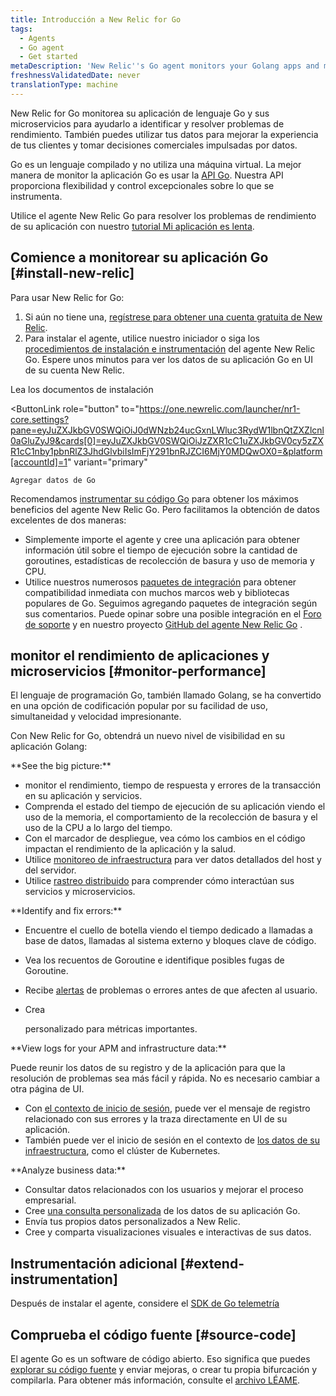 ```yaml
---
title: Introducción a New Relic for Go
tags:
  - Agents
  - Go agent
  - Get started
metaDescription: 'New Relic''s Go agent monitors your Golang apps and microservices, and helps you identify and solve performance issues.'
freshnessValidatedDate: never
translationType: machine
---
```


New Relic for Go monitorea su aplicación de lenguaje Go y sus microservicios para ayudarlo a identificar y resolver problemas de rendimiento. También puedes utilizar tus datos para mejorar la experiencia de tus clientes y tomar decisiones comerciales impulsadas por datos.

Go es un lenguaje compilado y no utiliza una máquina virtual. La mejor manera de monitor la aplicación Go es usar la [API Go](/docs/agents/go-agent/api-guides/guide-using-go-agent-api). Nuestra API proporciona flexibilidad y control excepcionales sobre lo que se instrumenta.

Utilice el agente New Relic Go para resolver los problemas de rendimiento de su aplicación con nuestro [tutorial Mi aplicación es lenta](/docs/journey-app-slow/root-causes/).

## Comience a monitorear su aplicación Go [#install-new-relic]

Para usar New Relic for Go:

1. Si aún no tiene una, [regístrese para obtener una cuenta gratuita de New Relic](https://newrelic.com/signup).
2. Para instalar el agente, utilice nuestro iniciador o siga los [procedimientos de instalación e instrumentación](/docs/agents/go-agent/get-started/get-new-relic-go) del agente New Relic Go. Espere unos minutos para ver los datos de su aplicación Go en UI de su cuenta New Relic.

<ButtonGroup>
  <ButtonLink
    role="button"
    to="/docs/agents/go-agent/installation/install-new-relic-go"
    variant="normal"
  >
    Lea los documentos de instalación
  </ButtonLink>

  <ButtonLink
    role="button"
    to="https://one.newrelic.com/launcher/nr1-core.settings?pane=eyJuZXJkbGV0SWQiOiJ0dWNzb24ucGxnLWluc3RydW1lbnQtZXZlcnl0aGluZyJ9&cards[0]=eyJuZXJkbGV0SWQiOiJzZXR1cC1uZXJkbGV0cy5zZXR1cC1nby1pbnRlZ3JhdGlvbiIsImFjY291bnRJZCI6MjY0MDQwOX0=&platform[accountId]=1"
    variant="primary"
  >
    Agregar datos de Go
  </ButtonLink>
</ButtonGroup>

Recomendamos [instrumentar su código Go](/docs/apm/agents/go-agent/instrumentation/instrument-go-transactions) para obtener los máximos beneficios del agente New Relic Go. Pero facilitamos la obtención de datos excelentes de dos maneras:

* Simplemente importe el agente y cree una aplicación para obtener información útil sobre el tiempo de ejecución sobre la cantidad de goroutines, estadísticas de recolección de basura y uso de memoria y CPU.
* Utilice nuestros numerosos [paquetes de integración](/docs/agents/go-agent/get-started/go-agent-compatibility-requirements#frameworks) para obtener compatibilidad inmediata con muchos marcos web y bibliotecas populares de Go. Seguimos agregando paquetes de integración según sus comentarios. Puede opinar sobre una posible integración en el [Foro de soporte](https://discuss.newrelic.com/tags/goagent) y en nuestro proyecto [GitHub del agente New Relic Go](https://github.com/newrelic/go-agent/issues) .

## monitor el rendimiento de aplicaciones y microservicios [#monitor-performance]

El lenguaje de programación Go, también llamado Golang, se ha convertido en una opción de codificación popular por su facilidad de uso, simultaneidad y velocidad impresionante.

Con New Relic for Go, obtendrá un nuevo nivel de visibilidad en su aplicación Golang:

<DNT>
  **See the big picture:**
</DNT>

* monitor el rendimiento, tiempo de respuesta y errores de la transacción en su aplicación y servicios.
* Comprenda el estado del tiempo de ejecución de su aplicación viendo el uso de la memoria, el comportamiento de la recolección de basura y el uso de la CPU a lo largo del tiempo.
* Con el marcador de despliegue, vea cómo los cambios en el código impactan el rendimiento de la aplicación y la salud.
* Utilice [monitoreo de infraestructura](/docs/infrastructure/new-relic-infrastructure/getting-started/introduction-new-relic-infrastructure) para ver datos detallados del host y del servidor.
* Utilice [rastreo distribuido](/docs/apm/distributed-tracing/getting-started/introduction-distributed-tracing) para comprender cómo interactúan sus servicios y microservicios.

<DNT>
  **Identify and fix errors:**
</DNT>

* Encuentre el cuello de botella viendo el tiempo dedicado a llamadas a base de datos, llamadas al sistema externo y bloques clave de código.

* Vea los recuentos de Goroutine e identifique posibles fugas de Goroutine.

* Recibe [alertas](/docs/alerts/alert-policies/understanding-alert-policies/alerting-new-relic) de problemas o errores antes de que afecten al usuario.

* Crea

  <InlinePopover type="dashboards"/>

  personalizado para métricas importantes.

<DNT>
  **View logs for your APM and infrastructure data:**
</DNT>

Puede reunir los datos de su registro y de la aplicación para que la resolución de problemas sea más fácil y rápida. No es necesario cambiar a otra página de UI.

* Con [el contexto de inicio de sesión](/docs/logs/logs-context/configure-logs-context-go/), puede ver el mensaje de registro relacionado con sus errores y la traza directamente en UI de su aplicación.
* También puede ver el inicio de sesión en el contexto de [los datos de su infraestructura](/docs/logs/forward-logs/forward-your-logs-using-infrastructure-agent/), como el clúster de Kubernetes.

<DNT>
  **Analyze business data:**
</DNT>

* Consultar datos relacionados con los usuarios y mejorar el proceso empresarial.
* Cree [una consulta personalizada](https://learn.newrelic.com/live-webinar-introduction-to-the-new-relic-telemetry-data-platform) de los datos de su aplicación Go.
* Envía tus propios datos personalizados a New Relic.
* Cree y comparta visualizaciones visuales e interactivas de sus datos.

## Instrumentación adicional [#extend-instrumentation]

Después de instalar el agente, considere el [SDK de Go telemetría](/docs/data-ingest-apis/get-data-new-relic/new-relic-sdks/telemetry-sdks-send-custom-telemetry-data-new-relic)

## Comprueba el código fuente [#source-code]

El agente Go es un software de código abierto. Eso significa que puedes [explorar su código fuente](https://github.com/newrelic/go-agent) y enviar mejoras, o crear tu propia bifurcación y compilarla. Para obtener más información, consulte el [archivo LÉAME](https://github.com/newrelic/go-agent/blob/master/README.md).